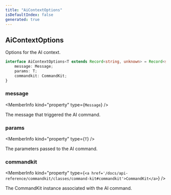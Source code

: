 ```yaml
---
title: "AiContextOptions"
isDefaultIndex: false
generated: true
---
```



<!-- This file was generated from the CommandKit source. Do not modify. Instead, re-run the "docgen" script -->


## AiContextOptions

<GenerationInfo sourceFile="packages/ai/src/context.ts" sourceLine="7" packageName="@commandkit/ai" />

Options for the AI context.

```ts title="Signature"
interface AiContextOptions<T extends Record<string, unknown> = Record<string, unknown>> {
    message: Message;
    params: T;
    commandkit: CommandKit;
}
```

<div className="members-wrapper">

### message

<MemberInfo kind="property" type={`Message`}   />

The message that triggered the AI command.
### params

<MemberInfo kind="property" type={`T`}   />

The parameters passed to the AI command.
### commandkit

<MemberInfo kind="property" type={`<a href='/docs/api-reference/commandkit/classes/command-kit#commandkit'>CommandKit</a>`}   />

The CommandKit instance associated with the AI command.


</div>
